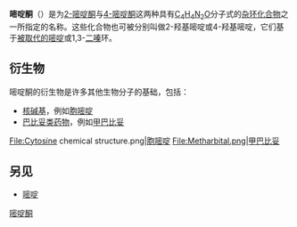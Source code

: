 {{chembox
| Name=4-嘧啶酮
| ImageFile =4-Pyrimidone.png
| ImageSize = 120px
| IUPACName = 嘧啶酮
| OtherNames = 羟基嘧啶
| Section1 = {{Chembox Identifiers
| CASNo2 = 51953-17-4
| CASNo2_Ref = {{cascite|correct|CAS}}
| CASNo = 4562-27-0
| CASNo_Ref = {{cascite|correct|CAS}}
|  PubChem  =  20695
|  SMILES  =  O=C1NC=NC=C1
|  ChemSpiderID = 61686
|  ChemSpiderID_Comment = 2-Pyrimidone
|  ChemSpiderID1 = 19489
|  ChemSpiderID1_Comment = 4-Pyrimidone
}}
| Section2 = {{Chembox Properties
| C=4|H=4|N=2|O=1
| Appearance = 白色到浅黄色粉末
| Density = 
| MeltingPt = 163-168 °C
| BoilingPt = 
| Solubility = }}
| Section3 = {{Chembox Hazards
| MainHazards = 呼吸系统、眼、皮肤刺激
| FlashPt = 
| Autoignition = }}
}}
'''嘧啶酮'''（{{lang-en|Pyrimidone}}）是为[[2-嘧啶酮|2-嘧啶酮]]与[[4-嘧啶酮|4-嘧啶酮]]这两种具有[[碳|C]]<sub>4</sub>[[氢|H]]<sub>4</sub>[[氮|N]]<sub>2</sub>[[氧|O]]分子式的[[杂环化合物|杂环化合物]]之一所指定的名称。这些化合物也可被分别叫做2-羟基嘧啶或4-羟基嘧啶，它们基于[[取代反应|被取代的]][[嘧啶|嘧啶]]或1,3-[[二嗪|二嗪]]环。

==衍生物==
嘧啶酮的衍生物是许多其他生物分子的基础，包括：
* [[核碱基|核碱基]]，例如[[胞嘧啶|胞嘧啶]]
* [[巴比妥类药物|巴比妥类药物]]，例如[[甲巴比妥|甲巴比妥]]
<gallery>
File:Cytosine chemical structure.png|[[胞嘧啶|胞嘧啶]]
File:Metharbital.png|[[甲巴比妥|甲巴比妥]]
</gallery>

== 另见 ==
* [[嘧啶|嘧啶]]

[[Category:嘧啶酮|]]